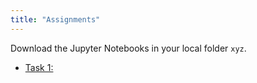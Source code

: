 ```yaml
---
title: "Assignments"
---
```


Download the Jupyter Notebooks in your local folder `xyz`. 


- [Task 1: ](https://colab.research.google.com/github/kirenz/lab-xyz/blob/main/code/xyz.ipynb)